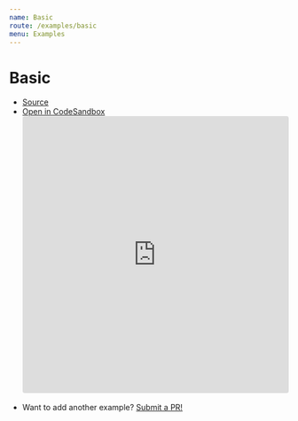 ```yaml
---
name: Basic
route: /examples/basic
menu: Examples
---
```


# Basic


- [Source](https://github.com/tanstack/react-ranger/tree/master/examples/basic)
- [Open in CodeSandbox](https://codesandbox.io/s/github/tanstack/react-ranger/tree/master/examples/basic)
  <iframe
    src="https://codesandbox.io/s/github/tannerlinsley/react-ranger/tree/master/examples/basic?autoresize=1&fontsize=14&module=%2Fsrc%2FApp.js&theme=dark"
    style="width:100%; height:500px; border:0; border-radius: 4px; overflow:hidden;"
    title="tanstack/react-ranger: basic"
    allow="geolocation; microphone; camera; midi; vr; accelerometer; gyroscope; payment; ambient-light-sensor; encrypted-media; usb"
    sandbox="allow-modals allow-forms allow-popups allow-scripts allow-same-origin"
  ></iframe>

* Want to add another example? [Submit a PR!](https://github.com/tanstack/react-ranger/compare)
